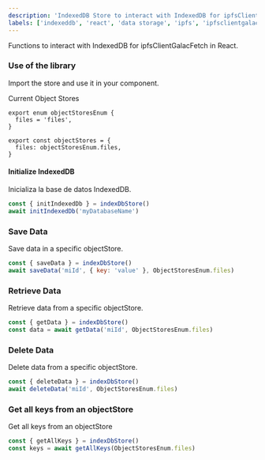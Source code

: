 ```yaml
---
description: 'IndexedDB Store to interact with IndexedDB for ipfsClientGalacFetch'
labels: ['indexeddb', 'react', 'data storage', 'ipfs', 'ipfsclientgalacfetch']
---
```


Functions to interact with IndexedDB for ipfsClientGalacFetch in React.

### Use of the library

Import the store and use it in your component.

Current Object Stores

```
export enum objectStoresEnum {
  files = 'files',
}

export const objectStores = {
  files: objectStoresEnum.files,
}
```

#### Initialize IndexedDB

Inicializa la base de datos IndexedDB.

```javascript
const { initIndexedDb } = indexDbStore()
await initIndexedDb('myDatabaseName')
```

### Save Data

Save data in a specific objectStore.

```javascript
const { saveData } = indexDbStore()
await saveData('miId', { key: 'value' }, ObjectStoresEnum.files)
```

### Retrieve Data

Retrieve data from a specific objectStore.

```javascript
const { getData } = indexDbStore()
const data = await getData('miId', ObjectStoresEnum.files)
```

### Delete Data

Delete data from a specific objectStore.

```javascript
const { deleteData } = indexDbStore()
await deleteData('miId', ObjectStoresEnum.files)
```

### Get all keys from an objectStore

Get all keys from an objectStore

```javascript
const { getAllKeys } = indexDbStore()
const keys = await getAllKeys(ObjectStoresEnum.files)
```
